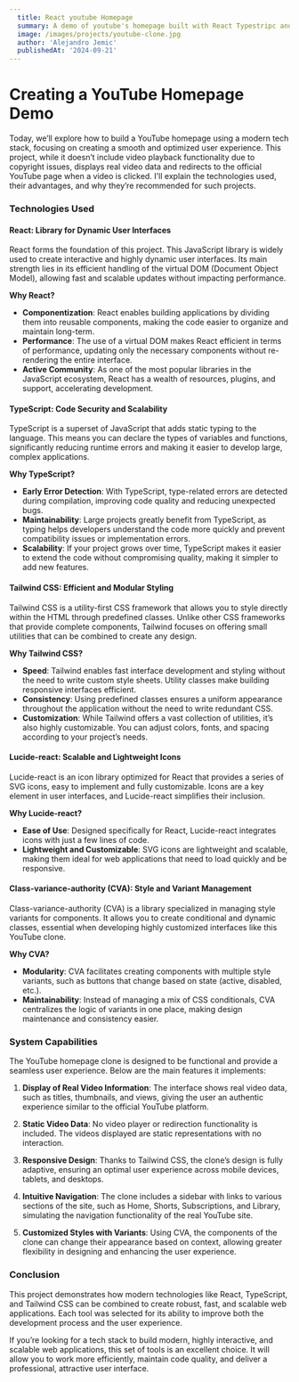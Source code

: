 ```yaml
---
  title: React youtube Homepage
  summary: A demo of youtube's homepage built with React Typestripc and Tailwind.
  image: /images/projects/youtube-clone.jpg
  author: 'Alejandro Jemic'
  publishedAt: '2024-09-21'
---
```

# Creating a YouTube Homepage Demo

Today, we’ll explore how to build a YouTube homepage using a modern tech stack, focusing on creating a smooth and optimized user experience. This project, while it doesn’t include video playback functionality due to copyright issues, displays real video data and redirects to the official YouTube page when a video is clicked. I'll explain the technologies used, their advantages, and why they’re recommended for such projects.

### **Technologies Used**

#### **React: Library for Dynamic User Interfaces**
React forms the foundation of this project. This JavaScript library is widely used to create interactive and highly dynamic user interfaces. Its main strength lies in its efficient handling of the virtual DOM (Document Object Model), allowing fast and scalable updates without impacting performance.

**Why React?**
- **Componentization**: React enables building applications by dividing them into reusable components, making the code easier to organize and maintain long-term.
- **Performance**: The use of a virtual DOM makes React efficient in terms of performance, updating only the necessary components without re-rendering the entire interface.
- **Active Community**: As one of the most popular libraries in the JavaScript ecosystem, React has a wealth of resources, plugins, and support, accelerating development.

#### **TypeScript: Code Security and Scalability**
TypeScript is a superset of JavaScript that adds static typing to the language. This means you can declare the types of variables and functions, significantly reducing runtime errors and making it easier to develop large, complex applications.

**Why TypeScript?**
- **Early Error Detection**: With TypeScript, type-related errors are detected during compilation, improving code quality and reducing unexpected bugs.
- **Maintainability**: Large projects greatly benefit from TypeScript, as typing helps developers understand the code more quickly and prevent compatibility issues or implementation errors.
- **Scalability**: If your project grows over time, TypeScript makes it easier to extend the code without compromising quality, making it simpler to add new features.

#### **Tailwind CSS: Efficient and Modular Styling**
Tailwind CSS is a utility-first CSS framework that allows you to style directly within the HTML through predefined classes. Unlike other CSS frameworks that provide complete components, Tailwind focuses on offering small utilities that can be combined to create any design.

**Why Tailwind CSS?**
- **Speed**: Tailwind enables fast interface development and styling without the need to write custom style sheets. Utility classes make building responsive interfaces efficient.
- **Consistency**: Using predefined classes ensures a uniform appearance throughout the application without the need to write redundant CSS.
- **Customization**: While Tailwind offers a vast collection of utilities, it’s also highly customizable. You can adjust colors, fonts, and spacing according to your project’s needs.

#### **Lucide-react: Scalable and Lightweight Icons**
Lucide-react is an icon library optimized for React that provides a series of SVG icons, easy to implement and fully customizable. Icons are a key element in user interfaces, and Lucide-react simplifies their inclusion.

**Why Lucide-react?**
- **Ease of Use**: Designed specifically for React, Lucide-react integrates icons with just a few lines of code.
- **Lightweight and Customizable**: SVG icons are lightweight and scalable, making them ideal for web applications that need to load quickly and be responsive.

#### **Class-variance-authority (CVA): Style and Variant Management**
Class-variance-authority (CVA) is a library specialized in managing style variants for components. It allows you to create conditional and dynamic classes, essential when developing highly customized interfaces like this YouTube clone.

**Why CVA?**
- **Modularity**: CVA facilitates creating components with multiple style variants, such as buttons that change based on state (active, disabled, etc.).
- **Maintainability**: Instead of managing a mix of CSS conditionals, CVA centralizes the logic of variants in one place, making design maintenance and consistency easier.

### **System Capabilities**

The YouTube homepage clone is designed to be functional and provide a seamless user experience. Below are the main features it implements:

1. **Display of Real Video Information**: The interface shows real video data, such as titles, thumbnails, and views, giving the user an authentic experience similar to the official YouTube platform.

2. **Static Video Data**: No video player or redirection functionality is included. The videos displayed are static representations with no interaction.

3. **Responsive Design**: Thanks to Tailwind CSS, the clone’s design is fully adaptive, ensuring an optimal user experience across mobile devices, tablets, and desktops.

4. **Intuitive Navigation**: The clone includes a sidebar with links to various sections of the site, such as Home, Shorts, Subscriptions, and Library, simulating the navigation functionality of the real YouTube site.

5. **Customized Styles with Variants**: Using CVA, the components of the clone can change their appearance based on context, allowing greater flexibility in designing and enhancing the user experience.

### **Conclusion**

This project demonstrates how modern technologies like React, TypeScript, and Tailwind CSS can be combined to create robust, fast, and scalable web applications. Each tool was selected for its ability to improve both the development process and the user experience.

If you’re looking for a tech stack to build modern, highly interactive, and scalable web applications, this set of tools is an excellent choice. It will allow you to work more efficiently, maintain code quality, and deliver a professional, attractive user interface.